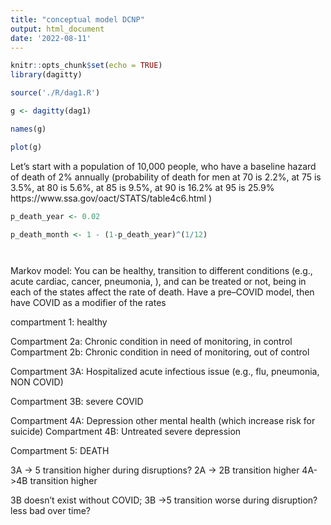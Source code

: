 ```yaml
---
title: "conceptual model DCNP"
output: html_document
date: '2022-08-11'
---
```


```r
knitr::opts_chunk$set(echo = TRUE)
library(dagitty)
```

```r
source('./R/dag1.R')

g <- dagitty(dag1)

names(g)

plot(g)
```


Let's start with a population of 10,000 people, who have a baseline hazard of death of 2% annually (probability of death for men at 70 is 2.2%, at 75 is 3.5%, at 80 is 5.6%, at 85 is 9.5%, at 90 is 16.2% at 95 is 25.9% https://www.ssa.gov/oact/STATS/table4c6.html )
```r
p_death_year <- 0.02

p_death_month <- 1 - (1-p_death_year)^(1/12)




```

Markov model:
You can be healthy, transition to different conditions (e.g., acute cardiac, cancer, pneumonia,  ), and can be treated or not, being in each of the states affect the rate of death. Have a pre--COVID model, then have COVID as a modifier of the rates

compartment 1: healthy

Compartment 2a: Chronic condition in need of monitoring, in control
Compartment 2b: Chronic condition in need of monitoring, out of control

Compartment 3A: Hospitalized acute infectious issue (e.g., flu, pneumonia, NON COVID)

Compartment 3B: severe COVID


Compartment 4A: Depression other mental health (which increase risk for suicide)
Compartment 4B: Untreated severe depression

Compartment 5: DEATH

3A -> 5 transition higher during disruptions?
2A -> 2B transition higher
4A->4B transition higher

3B doesn't exist without COVID; 3B ->5 transition worse during disruption? less bad over time? 


```r



```

